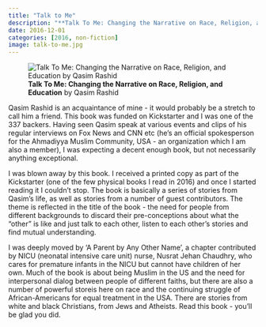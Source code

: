 ```yaml
---
title: "Talk to Me"
description: "**Talk To Me: Changing the Narrative on Race, Religion, and Education** by Qasim Rashid "
date: 2016-12-01
categories: [2016, non-fiction]
image: talk-to-me.jpg
---
```

![**Talk To Me: Changing the Narrative on Race, Religion, and Education** by Qasim Rashid](talk-to-me.jpg){fig-align="left"}

Qasim Rashid is an acquaintance of mine - it would probably be a stretch to call him a friend. This book was funded on Kickstarter and I was one of the 337 backers. Having seen Qasim speak at various events and clips of his regular interviews on Fox News and CNN etc (he's an official spokesperson for the Ahmadiyya Muslim Community, USA - an organization which I am also a member), I was expecting a decent enough book, but not necessarily anything exceptional.

I was blown away by this book. I received a printed copy as part of the Kickstarter (one of the few physical books I read in 2016) and once I started reading it I couldn't stop. The book is basically a series of stories from Qasim's life, as well as stories from a number of guest contributors. The theme is reflected in the title of the book - the need for people from different backgrounds to discard their pre-conceptions about what the "other" is like and just talk to each other, listen to each other's stories and find mutual understanding.

I was deeply moved by 'A Parent by Any Other Name', a chapter contributed by NICU (neonatal intensive care unit) nurse, Nusrat Jehan Chaudhry, who cares for premature infants in the NICU but cannot have children of her own. Much of the book is about being Muslim in the US and the need for interpersonal dialog between people of different faiths, but there are also a number of powerful storeis here on race and the continuing struggle of African-Americans for equal treatment in the USA. There are stories from white and black Christians, from Jews and Atheists.
Read this book - you'll be glad you did. 